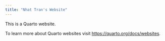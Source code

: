 ```yaml
---
title: "Nhat Tran's Website"
---
```


This is a Quarto website.

To learn more about Quarto websites visit <https://quarto.org/docs/websites>.
